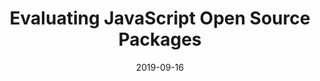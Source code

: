 ---
slug: evaluating-javascript-open-source-packages
date: 2019-09-16
title: "Evaluating JavaScript Open Source Packages"
published: false
---